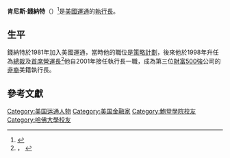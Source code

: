 {{Infobox officeholder
|name        = 肯尼斯·錢納特
|name_en     = Kenneth Chenault
|image       = ChenaultStateDinner.jpg
|caption     = 錢納特與其夫人
|birth_name  = Kenneth Irvine Chenault
|birth_date  = {{birth date and age|1951|6|2}}
|birth_place = {{USA}}[[紐約州|紐約州]][[米尼奧拉_(紐約州)|米尼奧拉]]
|nationality = {{USA}}
|death_date  =
|death_place =
|spouse      = Kathryn Chenault
|alma_mater  = [[鮑登學院|鮑登學院]]<br>[[哈佛大學|哈佛大學]]
|occupation  = [[美國運通|美國運通]][[執行長|執行長]]<ref>{{cite web|url=http://fortune.com/2014/05/21/american-express-ceo-ken-chenault-theres-a-25-trillion-opportunity/|title=American Express CEO Ken Chenault: 'There's a $25 trillion opportunity'|work=fortune.com|accessdate=2015-08-09|archive-date=2021-01-22|archive-url=https://web.archive.org/web/20210122172636/https://fortune.com/2014/05/21/american-express-ceo-ken-chenault-theres-a-25-trillion-opportunity/|dead-url=no}}</ref><ref>{{cite web|url=http://www.london.edu/faculty-and-research/lbsr/an-interview-with-kenneth-chenault-ceo-at-american-express#.Vccs-xEw9Ms|title=An interview with Kenneth Chenault, CEO at American Express|work=london.edu|accessdate=2015-08-09|archive-date=2018-11-12|archive-url=https://web.archive.org/web/20181112110251/https://www.london.edu/faculty-and-research/lbsr/an-interview-with-kenneth-chenault-ceo-at-american-express#.Vccs-xEw9Ms|dead-url=no}}</ref>
}}

'''肯尼斯·錢納特'''（{{bd|1951年|6月2日|||}}）<ref name="cnn">
{{cite web |url=http://www.cnn.com/SPECIALS/2002/black.history/stories/08.chenault/ |title=Kenneth Chenault: Corporate CEO |accessdate=2009-06-26 |publisher=[[CNN|CNN]] |deadurl=yes |archiveurl=https://web.archive.org/web/20070219185523/http://www.cnn.com/SPECIALS/2002/black.history/stories/08.chenault/ |archivedate=2007-02-19 }}
</ref>是[[美國運通|美國運通]]的[[執行長|執行長]]。

==生平==
錢納特於1981年加入美國運通，當時他的職位是[[戰略計劃|策略計劃]]，後來他於1998年升任為[[總裁|總裁]]及[[首席營運長|首席營運長]]<ref name="bw">，
{{cite news |url=http://www.businessweek.com/1998/51/b3609001.htm |title=KEN CHENAULT: THE RISE OF A STAR |date=1998年12月21日 |accessdate=2009-06-26 |first=Anthony |last=Bianco |work=[[Business_Week|Business Week]] |archive-date=2016-03-24 |archive-url=https://web.archive.org/web/20160324153409/http://www.businessweek.com/1998/51/b3609001.htm |dead-url=no }}</ref>他自2001年接任執行長一職，成為第三位[[財富500強|財富500強]]公司的[[非裔|非裔]]美籍執行長。

==參考文獻==
<div class="references-small">
<references />
</div>

{{DEFAULTSORT:Chenault, Kenneth}}
[[Category:美国运通人物|Category:美国运通人物]]
[[Category:美国金融家|Category:美国金融家]]
[[Category:鮑登學院校友|Category:鮑登學院校友]]
[[Category:哈佛大學校友|Category:哈佛大學校友]]